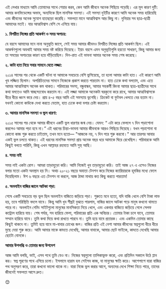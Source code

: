এই লেখার মাধ্যমে আমি তোমাদের সাথে শেয়ার করব, কেন আমি জীবনে অনেক পিছিয়ে পড়েছি। এর মূল কারণ দুটি: আমার কনফিডেন্সের অভাব, অন্যদিকে ছিল মানসিক সমস্যা। এই সমস্যা দুইটির কারণে আমি অনেক সময় হারিয়েছি এবং জীবনের অনেক সুযোগ হাতছাড়া করেছি। সফলতা মানে আত্মবিশ্বাস আর কিছু না। দুনিয়ার সব ছাত্র-ছাত্রী আমাদের মতই। যার আত্মবিশ্বাস বেশি সে এগিয়ে যায়।

**১. বিপরীত লিঙ্গের প্রতি আকর্ষণ ও সময় অপচয়:**

যে বয়সে আমাদের মনে নানা অনুভূতি জাগে, সেই সময় আমার জীবনও বিপরীত লিঙ্গের প্রতি আকর্ষণ ছিল। এই আকর্ষণগুলো অযথাই আমার সময় নষ্ট করিয়ে দিয়েছে। ইয়াং বয়সে এমন অনুভূতিগুলি হয়তো সাধারণ, কিন্তু আমার জন্য তা সময়ের অপচয়ের কারণ হয়ে দাঁড়িয়েছিল। দিন-রাত এই ভাবনা আমার অনেক সময় শেষ করেছে।

**২. কাটা হাত নিয়ে সবার সামনে যেতে লজ্জা:**

২০১৪ সালের পর থেকে একটি ঘটনা যা আমাকে সবচেয়ে বেশি ভুগিয়েছে, তা হলো আমার কাটা হাত। এই কারণে আমি খুব লজ্জিত ছিলাম। অপরিচিতদের সামনে নিজেকে প্রকাশ করতে পারতাম না। হাত ঢেকে কথা বলতাম, এবং এতে আমার আত্মবিশ্বাস অনেক কম থাকত। পরিবারের সদস্য, বন্ধুবান্ধব, আমার সহকর্মী কিংবা আমার ছাত্র-ছাত্রীদের সাথে কথা বলতেও আমি স্বাচ্ছন্দ্যবোধ করতাম না। এই লজ্জা আমাকে অনেকটা ঘরকুনো করে রাখে, আমার আত্মবিশ্বাসকে ধীরে ধীরে ধ্বংস করে দেয়। প্রায় ৪-৫ বছর আমি এই সমস্যায় ভুগেছি। ক্রিকেট বা ফুটবল খেলতে বের হতাম না। যখনই কোনো কাউকে দেখা করতে যেতাম, হাত ঢেকে কথা বলার চেষ্টা করতাম।

**৩. আমার মানসিক সমস্যা ও ভুল ধারণা:**

২০১৫ সালের পর থেকে আমার জীবনে একটি ভুল ধারণার জন্ম নেয়। যেমন: “ এটা করে ফেললে ৭ দিন পড়াশোনা করলেও আমার পড়া হবে না।” এই ধরনের চিন্তা-ভাবনা আমার জীবনকে আরও পিছিয়ে দিয়েছে। যখন পড়াশোনা বা কোনো কাজ শুরু করতে চাইতাম, তখন মনে হতো— "আজকে নয়, ৭ দিন পরে শুরু করবো।" আর তারপর আবার একই ভুল চলতে থাকত। এই ধরনের মানসিক সমস্যা প্রায় অনেক বছর ধরে আমাকে ঘিরে রেখেছিল। পরিবারকে আমি কিছুই বলতে পারিনি, কিন্তু এখন আল্লাহর রহমতে আমি সুস্থ আছি।

**৪. সময় নাই**

সময় নাই একটা রোগ। আমরা তাড়াহুড়ো করি। আমি নিজেই খুব তাড়াহুড়ো করি। তাই আজ ২৭ এ এসেও নিজের বলার মতো একটা অবস্থান হয় নি। অথচ ২০-২১ বছরে অযাতা টেনশন করে নিজের ক্যারিয়ারকে হূমকির মধ্যে ফেলে দিয়েছিলাম। ঈশ ৬ বছরে এত টেনশন না করলে, আজ ঠান্ডা মাথায় কত কিছু করতে পারতাম!

**৫. অনলাইন বাজির জালে আটকা পড়া:**

শেষে একটি সবচেয়ে বড় ভুল ছিল অনলাইন বাজিতে জড়িয়ে পড়া। শুরুতে মনে হতো, যদি বাজি খেলে বেশি টাকা লাভ হয়, তবে পরিস্থিতি বদলে যাবে। কিন্তু আমি খুব শীঘ্রই বুঝতে পারলাম, বাজির জালে আটকা পড়ে মানুষ কখনো থামতে পারে না। অনলাইন গেমিং সাইটগুলো মানুষের মানসিকতা নিয়ে খেলে, এবং একবার বাজিতে জড়িয়ে গেলে সেলফ কন্ট্রোল হারিয়ে যায়। শেষ পর্যন্ত, সব হারিয়ে ফেলা, পরিবারের প্রতি এক অবিচার। তোমার টাকা চলে যাবে, তোমার সম্মান হারিয়ে যাবে। তুমি কথা দিয়ে কথা রাখতে পারবে না। তুমি হয়ে যাবে প্রতারক। এবং একদিন তোমার কাছে কিছুই থাকবে না। তুমিই হয়ে যাবে মা-বাবার চোখের জল। বাজির প্রতি এই নেশা আমার জীবনের স্বপ্নগুলো ধীরে ধীরে মুছে দেয়া শুরু করে। আমি আমার মাকে কাদতে দেখেছি, আমার বাবাকে, আমার ছোট ভাইকে, কাদতে দেখেছি আমার ছোটো বোনকে।

**আমার উপলব্ধি ও তোমার জন্য উপদেশ**

আজ আমি বলছি, ভাই, এসব পথে তুমি যেও না। নিজের স্বপ্নগুলো তালিকাভুক্ত করো, এবং প্রতিদিন সকালে উঠে প্লান কর। স্বপ্ন পূরণের পথে এগিয়ে চলো। ইসলামে হারাম হল সেইসব কাজ, যা মানুষের ক্ষতি করে। আশেপাশে যারা বাজির পথ অনুসরণ করে, তারা কখনো ভালো থাকে না। যারা নিজে ভুল করার আগে, অন্যদের দেখে শিক্ষা নিতে পারে, তাদের জীবনেই সফলতা আসে দ্রুত।

😊
